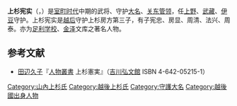 
'''上杉宪实'''（{{jpn|j=上杉 憲実|hg=うえすぎ のりざね|rm=Uesugi Norizane}}，{{bd|1410年||1466年|3月22日}}）是[[室町时代|室町时代]]中期的武将、守护[[大名_(稱謂)|大名]]、[[关东管领|关东管领]]，任[[上野国|上野]]、[[武藏国|武藏]]、[[伊豆国|伊豆]]守护。上杉宪实是[[越后国|越后]]守护上杉房方第三子，有子宪忠、房显、周清、法兴、周泰。亦为[[足利学校|足利学校]]、[[金泽|金泽]]文库之著名人物。

== 参考文献 ==
*[[田辺久子|田辺久子]]『[[人物叢書|人物叢書]] 上杉憲実』（[[吉川弘文館|吉川弘文館]] ISBN 4-642-05215-1）
{{關東管領}}
{{山內上杉家歷代當主}}
{{Authority control}}
[[Category:山內上杉氏|Category:山內上杉氏]]
[[Category:越後上杉氏|Category:越後上杉氏]]
[[Category:守護大名|Category:守護大名]]
[[Category:越後國出身人物|Category:越後國出身人物]]